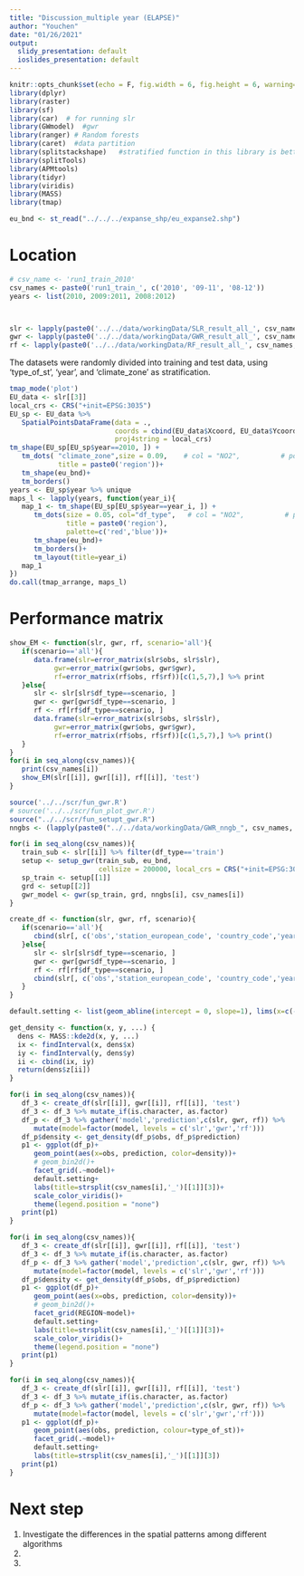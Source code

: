 ```yaml
---
title: "Discussion_multiple year (ELAPSE)"
author: "Youchen"
date: "01/26/2021"
output:
  slidy_presentation: default
  ioslides_presentation: default
---
```


```r
knitr::opts_chunk$set(echo = F, fig.width = 6, fig.height = 6, warning=F)
library(dplyr)
library(raster)
library(sf)
library(car)  # for running slr
library(GWmodel)  #gwr
library(ranger) # Random forests
library(caret)  #data partition
library(splitstackshape)   #stratified function in this library is better than createDataPartition in library caret
library(splitTools)
library(APMtools)
library(tidyr)
library(viridis)
library(MASS)
library(tmap)
```
```r
eu_bnd <- st_read("../../../expanse_shp/eu_expanse2.shp")

```



# Location

```r
# csv_name <- 'run1_train_2010'
csv_names <- paste0('run1_train_', c('2010', '09-11', '08-12'))
years <- list(2010, 2009:2011, 2008:2012)



slr <- lapply(paste0('../../data/workingData/SLR_result_all_', csv_names, '.csv'), read.csv)
gwr <- lapply(paste0('../../data/workingData/GWR_result_all_', csv_names, '.csv'), read.csv)
rf <- lapply(paste0('../../data/workingData/RF_result_all_', csv_names, '.csv'), read.csv)
```

The datasets were randomly divided into training and test data, using 'type_of_st', 'year', and 'climate_zone' as stratification.


```r
tmap_mode('plot')
EU_data <- slr[[3]]
local_crs <- CRS("+init=EPSG:3035")
EU_sp <- EU_data %>%    
   SpatialPointsDataFrame(data = ., 
                          coords = cbind(EU_data$Xcoord, EU_data$Ycoord),
                          proj4string = local_crs)
tm_shape(EU_sp[EU_sp$year==2010, ]) +
   tm_dots( "climate_zone",size = 0.09,    # col = "NO2",          # popup.vars for showing values
            title = paste0('region'))+
   tm_shape(eu_bnd)+
   tm_borders()
years <- EU_sp$year %>% unique
maps_l <- lapply(years, function(year_i){
   map_1 <- tm_shape(EU_sp[EU_sp$year==year_i, ]) +
      tm_dots(size = 0.05, col="df_type",   # col = "NO2",          # popup.vars for showing values
              title = paste0('region'),
              palette=c('red','blue'))+
      tm_shape(eu_bnd)+
      tm_borders()+
      tm_layout(title=year_i)
   map_1
})
do.call(tmap_arrange, maps_l)
```



# Performance matrix


```r
show_EM <- function(slr, gwr, rf, scenario='all'){
   if(scenario=='all'){
      data.frame(slr=error_matrix(slr$obs, slr$slr),
           gwr=error_matrix(gwr$obs, gwr$gwr),
           rf=error_matrix(rf$obs, rf$rf))[c(1,5,7),] %>% print
   }else{
      slr <- slr[slr$df_type==scenario, ]
      gwr <- gwr[gwr$df_type==scenario, ]
      rf <- rf[rf$df_type==scenario, ]
      data.frame(slr=error_matrix(slr$obs, slr$slr),
           gwr=error_matrix(gwr$obs, gwr$gwr),
           rf=error_matrix(rf$obs, rf$rf))[c(1,5,7),] %>% print()
   }
}
for(i in seq_along(csv_names)){
   print(csv_names[i])
   show_EM(slr[[i]], gwr[[i]], rf[[i]], 'test')
}

```
```r
source('../../scr/fun_gwr.R')
# source('../../scr/fun_plot_gwr.R')
source("../../scr/fun_setupt_gwr.R")
nngbs <- (lapply(paste0("../../data/workingData/GWR_nngb_", csv_names, ".txt"), read.table) %>% Reduce(rbind,.))[,1]

for(i in seq_along(csv_names)){
   train_sub <- slr[[i]] %>% filter(df_type=='train')
   setup <- setup_gwr(train_sub, eu_bnd, 
                      cellsize = 200000, local_crs = CRS("+init=EPSG:3035"))
   sp_train <- setup[[1]]
   grd <- setup[[2]]
   gwr_model <- gwr(sp_train, grd, nngbs[i], csv_names[i])
}

```


```r
create_df <- function(slr, gwr, rf, scenario){
   if(scenario=='all'){
      cbind(slr[, c('obs','station_european_code', 'country_code','year','type_of_st','REGION')], data.frame(slr=slr$slr, gwr=gwr$gwr, rf=rf$rf))
   }else{
      slr <- slr[slr$df_type==scenario, ]
      gwr <- gwr[gwr$df_type==scenario, ]
      rf <- rf[rf$df_type==scenario, ]
      cbind(slr[, c('obs','station_european_code', 'country_code','year','type_of_st','REGION')], data.frame(slr=slr$slr, gwr=gwr$gwr, rf=rf$rf))
   }
}
```

```r
default.setting <- list(geom_abline(intercept = 0, slope=1), lims(x=c(-10,120), y=c(-10,120)))

```

```r
get_density <- function(x, y, ...) {
  dens <- MASS::kde2d(x, y, ...)
  ix <- findInterval(x, dens$x)
  iy <- findInterval(y, dens$y)
  ii <- cbind(ix, iy)
  return(dens$z[ii])
}
```

```r
for(i in seq_along(csv_names)){
   df_3 <- create_df(slr[[i]], gwr[[i]], rf[[i]], 'test')
   df_3 <- df_3 %>% mutate_if(is.character, as.factor)
   df_p <- df_3 %>% gather('model','prediction',c(slr, gwr, rf)) %>% 
      mutate(model=factor(model, levels = c('slr','gwr','rf')))
   df_p$density <- get_density(df_p$obs, df_p$prediction)
   p1 <- ggplot(df_p)+
      geom_point(aes(x=obs, prediction, color=density))+
      # geom_bin2d()+
      facet_grid(.~model)+
      default.setting+
      labs(title=strsplit(csv_names[i],'_')[[1]][3])+
      scale_color_viridis()+
      theme(legend.position = "none")
   print(p1)
}
```


```r
for(i in seq_along(csv_names)){
   df_3 <- create_df(slr[[i]], gwr[[i]], rf[[i]], 'test')
   df_3 <- df_3 %>% mutate_if(is.character, as.factor)
   df_p <- df_3 %>% gather('model','prediction',c(slr, gwr, rf)) %>% 
      mutate(model=factor(model, levels = c('slr','gwr','rf')))
   df_p$density <- get_density(df_p$obs, df_p$prediction)
   p1 <- ggplot(df_p)+
      geom_point(aes(x=obs, prediction, color=density))+
      # geom_bin2d()+
      facet_grid(REGION~model)+
      default.setting+
      labs(title=strsplit(csv_names[i],'_')[[1]][3])+
      scale_color_viridis()+
      theme(legend.position = "none")
   print(p1)
}
```


```r
for(i in seq_along(csv_names)){
   df_3 <- create_df(slr[[i]], gwr[[i]], rf[[i]], 'test')
   df_3 <- df_3 %>% mutate_if(is.character, as.factor)
   df_p <- df_3 %>% gather('model','prediction',c(slr, gwr, rf)) %>% 
      mutate(model=factor(model, levels = c('slr','gwr','rf')))
   p1 <- ggplot(df_p)+
      geom_point(aes(obs, prediction, colour=type_of_st))+
      facet_grid(.~model)+
      default.setting+
      labs(title=strsplit(csv_names[i],'_')[[1]][3])
   print(p1)
}
```

# Next step
1. Investigate the differences in the spatial patterns among different algorithms
2. 
3. 

